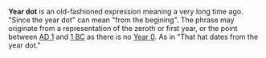 '''Year dot''' is an old-fashioned expression meaning a very long time ago. "Since the year dot" can mean "from the begining".  The phrase may originate from a representation of the zeroth or first year, or the point between [[1|AD 1]] and [[1 BC]] as there is no [[0 (year)|Year 0]]. As in "That hat dates from the year dot."

{{Stub}}